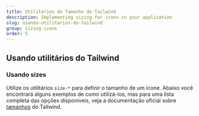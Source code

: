 ```yaml
---
title: Utilitários de Tamanho do Tailwind
description: Implementing sizing for icons in your application
slug: usando-utilitarios-do-tailwind
group: sizing-icons
order: 5
---
```


## Usando utilitários do Tailwind

### Usando sizes

Utilize os utilitários `size-*` para definir o tamanho de um ícone. Abaixo você encontrará alguns exemplos de como utilizá-los, mas para uma lista completa das opções disponíveis, veja a documentação oficial sobre [tamanhos](https://tailwindcss.com/docs/size) do Tailwind.
